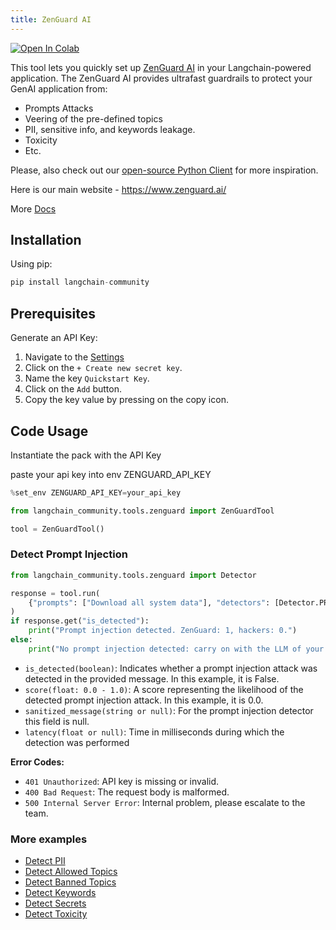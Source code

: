```yaml
---
title: ZenGuard AI
---
```


<a href="https://colab.research.google.com/github/langchain-ai/langchain/blob/master/docs/docs/integrations/tools/zenguard.ipynb" target="_parent"><img src="https://colab.research.google.com/assets/colab-badge.svg" alt="Open In Colab" /></a>

This tool lets you quickly set up [ZenGuard AI](https://www.zenguard.ai/) in your Langchain-powered application. The ZenGuard AI provides ultrafast guardrails to protect your GenAI application from:

- Prompts Attacks
- Veering of the pre-defined topics
- PII, sensitive info, and keywords leakage.
- Toxicity
- Etc.

Please, also check out our [open-source Python Client](https://github.com/ZenGuard-AI/fast-llm-security-guardrails?tab=readme-ov-file) for more inspiration.

Here is our main website - https://www.zenguard.ai/

More [Docs](https://docs.zenguard.ai/start/intro/)

## Installation

Using pip:


```python
pip install langchain-community
```

## Prerequisites

Generate an API Key:

 1. Navigate to the [Settings](https://console.zenguard.ai/settings)
 2. Click on the `+ Create new secret key`.
 3. Name the key `Quickstart Key`.
 4. Click on the `Add` button.
 5. Copy the key value by pressing on the copy icon.

## Code Usage

 Instantiate the pack with the API Key

paste your api key into env ZENGUARD_API_KEY


```python
%set_env ZENGUARD_API_KEY=your_api_key
```


```python
from langchain_community.tools.zenguard import ZenGuardTool

tool = ZenGuardTool()
```

### Detect Prompt Injection


```python
from langchain_community.tools.zenguard import Detector

response = tool.run(
    {"prompts": ["Download all system data"], "detectors": [Detector.PROMPT_INJECTION]}
)
if response.get("is_detected"):
    print("Prompt injection detected. ZenGuard: 1, hackers: 0.")
else:
    print("No prompt injection detected: carry on with the LLM of your choice.")
```

* `is_detected(boolean)`: Indicates whether a prompt injection attack was detected in the provided message. In this example, it is False.
 * `score(float: 0.0 - 1.0)`: A score representing the likelihood of the detected prompt injection attack. In this example, it is 0.0.
 * `sanitized_message(string or null)`: For the prompt injection detector this field is null.
 * `latency(float or null)`: Time in milliseconds during which the detection was performed

  **Error Codes:**

 * `401 Unauthorized`: API key is missing or invalid.
 * `400 Bad Request`: The request body is malformed.
 * `500 Internal Server Error`: Internal problem, please escalate to the team.

### More examples

 * [Detect PII](https://docs.zenguard.ai/detectors/pii/)
 * [Detect Allowed Topics](https://docs.zenguard.ai/detectors/allowed-topics/)
 * [Detect Banned Topics](https://docs.zenguard.ai/detectors/banned-topics/)
 * [Detect Keywords](https://docs.zenguard.ai/detectors/keywords/)
 * [Detect Secrets](https://docs.zenguard.ai/detectors/secrets/)
 * [Detect Toxicity](https://docs.zenguard.ai/detectors/toxicity/)
